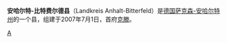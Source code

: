 {{德国县级行政单位
| 县徽图 = Image:DE-ST 15-0-82 Landkreis Anhalt-Bitterfeld COA.svg
| 在德国内的位置图 = Image:Lage des Landkreises Anhalt-Bitterfeld in Deutschland.png
| 所属联邦州 = 萨克森-安哈尔特州
| 所属行政区 = 
| 首府 = 克滕
| 面积 = 1453.52
| 人口 = 164,817
| 统计时间 = 2015年12月31日
| 人口密度 = 113
| 汽车牌号 = ABI, AZE, BTF, KÖT, ZE
| 下设城镇 = 11个市、76个镇
| 政府地址 = Am Flugplatz 1<br />06366 Köthen (Anhalt)
| 政府网站 = www.anhalt-bitterfeld.de
| 在州内的位置图 = Image:Anhalt-Bitterfeld in S-A.svg
|}}

'''安哈尔特-比特费尔德县'''（Landkreis Anhalt-Bitterfeld）是[[德国|德国]][[萨克森-安哈特州|萨克森-安哈尔特州]]的一个县，组建于2007年7月1日，首府[[克滕|克滕]]。

{{萨克森-安哈特州行政区划}}

{{Authority control}}
[[Category:萨克森-安哈尔特州的县|A]]